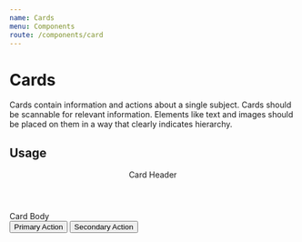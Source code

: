 ```yaml
---
name: Cards
menu: Components
route: /components/card
---
```



# Cards

Cards contain information and actions about a single subject. Cards should be scannable for relevant information. Elements like text and images should be placed on them in a way that clearly indicates hierarchy.

## Usage

<Playground>
  <Card>
    <header>Card Header</header>
    <section>Card Body</section>
    <CardActions>
      <Button>Primary Action</Button>
      <Button>Secondary Action</Button>
    </CardActions>
  </Card>
</Playground>
